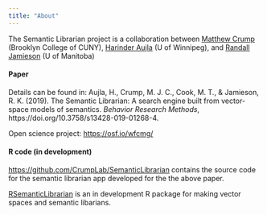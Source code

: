 ```yaml
---
title: "About"
---
```



The Semantic Librarian project is a collaboration between [Matthew Crump](https://crumplab.github.io) (Brooklyn College of CUNY), [Harinder Aujla](http://ion.uwinnipeg.ca/%7Ehaujla/) (U of Winnipeg), and [Randall Jamieson](https://umcognitivesciencelaboratory.weebly.com) (U of Manitoba)

#### Paper

Details can be found in: Aujla, H., Crump, M. J. C., Cook, M. T., & Jamieson, R. K. (2019). The Semantic Librarian: A search engine built from vector-space models of semantics. *Behavior Research Methods*, https://doi.org/10.3758/s13428-019-01268-4.

Open science project: [https://osf.io/wfcmg/](https://osf.io/wfcmg/)

#### R code (in development)

[https://github.com/CrumpLab/SemanticLibrarian](https://github.com/CrumpLab/SemanticLibrarian) contains the source code for the semantic librarian app developed for the the above paper.

[RSemanticLibrarian](https://crumplab.github.io/RsemanticLibrarian/) is an in development R package for making vector spaces and semantic libarians.
